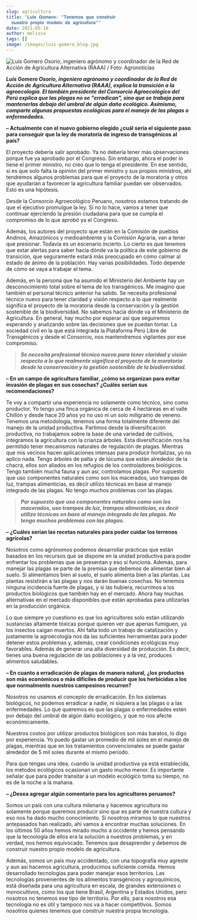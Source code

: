 ```yaml
---
slug: agricultura
title: "𝐋𝐮𝐢𝐬 𝐆𝐨𝐦𝐞𝐫𝐨: ❞𝐓𝐞𝐧𝐞𝐦𝐨𝐬 𝐪𝐮𝐞 𝐜𝐨𝐧𝐬𝐭𝐫𝐮𝐢𝐫
  𝐧𝐮𝐞𝐬𝐭𝐫𝐨 𝐩𝐫𝐨𝐩𝐢𝐨 𝐦𝐨𝐝𝐞𝐥𝐨 𝐝𝐞 𝐚𝐠𝐫𝐢𝐜𝐮𝐥𝐭𝐮𝐫𝐚❞"
date: 2021-05-10
author: melissa
tags: []
image: /images/luis-gomero_blog.jpg
---
```

![Luis Gomero Osorio, ingeniero agrónomo y coordinador de la Red de Acción de Agricultura Alternativa (RAAA) / Foto: Agronoticias](/images/luis-gomero_blog.jpg "Luis Gomero Osorio, ingeniero agrónomo y coordinador de la Red de Acción de Agricultura Alternativa (RAAA) / Foto: Agronoticias")



***Luis Gomero Osorio, ingeniero agrónomo y coordinador de la Red de Acción de Agricultura Alternativa (RAAA), explica la transición a la agroecología. El también presidente del Consorcio Agroecológico del Perú explica que las plagas no se "erradican", sino que se trabaja para mantenerlas debajo del umbral de algún daño ecológico. Asimismo, comparte algunas propuestas ecológicas para el manejo de las plagas o enfermedades.***



**– Actualmente con el nuevo gobierno elegido ¿cuál sería el siguiente paso para conseguir que la ley de moratoria de ingreso de transgénicos al país?**

El proyecto debería salir aprobado. Ya no debería tener más observaciones porque fue ya aprobado por el Congreso. Sin embargo, ahora el poder lo tiene el primer ministro, no creo que lo tenga el presidente. En ese sentido, si es que solo falta la opinión del primer ministro y sus propios ministros, ahí tendremos algunos problemas para que el proyecto de la moratoria y otros que ayudarían a favorecer la agricultura familiar puedan ser observados. Esto es una hipótesis.

Desde la Consorcio Agroecológico Peruano, nosotros estamos tratando de que el ejecutivo promulgue la ley. Si no lo hace, vamos a tener que continuar ejerciendo la presión ciudadana para que se cumpla el compromiso de lo que aprobó ya el Congreso.

Además, los autores del proyecto que están en la Comisión de pueblos Andinos, Amazónicos y medioambiente y la Comisión Agraria, van a tener que presionar. Todavía es un escenario incierto. Lo cierto es que tenemos que estar alertas para saber hacia dónde va la política de este gobierno de transición, que seguramente estará más preocupado en cómo calmar al estado de ánimo de la población. Hay varias posibilidades. Todo depende de cómo se vaya a trabajar el tema.

Además, en la persona que ha asumido el Ministerio del Ambiente hay un desconocimiento total sobre el tema de los transgénicos. Me imagino que también el personal técnico anterior ha salido. Se necesita profesional técnico nuevo para tener claridad y visión respecto a lo que realmente significa el proyecto de la moratoria desde la conservación y la gestión sostenible de la biodiversidad. No sabemos hacía dónde va el Ministerio de Agricultura. En general, hay mucho por esperar así que seguiremos esperando y analizando sobre las decisiones que se puedan tomar. La sociedad civil en la que está integrada la Plataforma Perú Libre de Transgénicos y desde el Consorcio, nos mantendremos vigilantes por ese compromiso.

> ***Se necesita profesional técnico nuevo para tener claridad y visión respecto a lo que realmente significa el proyecto de la moratoria desde la conservación y la gestión sostenible de la biodiversidad.*** 



**– En un campo de agricultura familiar, ¿cómo se organizan para evitar invasión de plagas en sus cosechas? ¿Cuáles serían sus recomendaciones?**

Te voy a compartir una experiencia no solamente como técnico, sino como productor. Yo tengo una finca orgánica de cerca de 4 hectáreas en el valle Chillón y desde hace 20 años yo no uso ni un solo miligramo de veneno. Tenemos una metodología, tenemos una forma totalmente diferente del manejo de la unidad productiva. Partimos desde la diversificación productiva, no trabajamos sobre la base de una variedad de cultivos, integramos la agricultura con la crianza árboles. Esta diversificación nos ha permitido tener mecanismos naturales de regulación de plagas. Mientras que mis vecinos hacen aplicaciones intensas para producir hortalizas, yo no aplico nada. Tengo árboles de palta y de lúcuma que están alrededor de la chacra, ellos son aliados en los refugios de los controladores biológicos. Tengo también mucha fauna y aun así, controlamos plagas. Por supuesto que uso componentes naturales como son los macerados, uso trampas de luz, trampas alimenticias, es decir utilizo técnicas en base al manejo integrado de las plagas. No tengo muchos problemas con las plagas.

> ***Por supuesto que uso componentes naturales como son los macerados, uso trampas de luz, trampas alimenticias, es decir utilizo técnicas en base al manejo integrado de las plagas. No tengo muchos problemas con las plagas.*** 

[](https://www.servindi.org/actualidad-entrevistas/02/12/2020/luis-gomero-tenemos-que-construir-nuestro-propio-modelo-de)**– ¿Cuáles serían las recetas naturales para poder cuidar los terrenos agrícolas?**

Nosotros como agrónomos podemos desarrollar prácticas que están basados en los recursos que se dispone en la unidad productiva para poder enfrentar los problemas que se presentan y eso sí funciona. Además, para manejar las plagas se parte de la premisa que debemos de alimentar bien al suelo. Si alimentamos bien al suelo, el suelo alimenta bien a las plantas. Las plantas resistirán a las plagas y nos darán buenas cosechas. No tenemos ninguna incidencia fuerte de plagas, y si las hubiera, recurrimos a los productos biológicos que también hay en el mercado. Ahora hay muchas alternativas en el mercado disponibles que están aprobadas para utilizarlas en la producción orgánica.

Lo que siempre yo cuestiono es que los agricultores solo están utilizando sustancias altamente tóxicas porque quieren ver que apenas fumiguen, ya los insectos caigan muertos. Ahí falta todo un trabajo de catalización y justamente la agroecología nos da las suficientes herramientas para poder detener estos problemas y, además, crear condiciones ecológicas muy favorables. Además de generar una alta diversidad de producción. Es decir, tienes una buena regulación de las poblaciones y a la vez, produces alimentos saludables.

**– En cuanto a erradicación de plagas de manera natural, ¿los productos son más económicos o más difíciles de producir que los herbicidas a los que normalmente nuestros campesinos recurren?**

Nosotros no usamos el concepto de erradicación. En los sistemas biológicos, no podemos erradicar a nadie, ni siquiera a las plagas o a las enfermedades. Lo que queremos es que las plagas o enfermedades estén por debajo del umbral de algún daño ecológico, y que no nos afecte económicamente.

Nuestros costos por utilizar productos biológicos son más baratos, lo digo por experiencia. Yo puedo gastar un promedio de mil soles en el manejo de plagas, mientras que en los tratamientos convencionales se puede gastar alrededor de 5 mil soles durante el mismo periodo.

Para que tengas una idea, cuando la unidad productiva ya está establecida, los métodos ecológicos ocasionan un gasto mucho menor. Es importante señalar que para poder transitar a un modelo ecológico toma su tiempo, no es de la noche a la mañana.

**– ¿Desea agregar algún comentario para los agricultores peruanos?**

Somos un país con una cultura milenaria y hacemos agricultura no solamente porque queremos producir sino que es parte de nuestra cultura y eso nos ha dado mucho conocimiento. Si nosotros miramos lo que nuestros antepasados han realizado, ahí vamos a encontrar muchas soluciones. En los últimos 50 años hemos mirado mucho a occidente y hemos pensando que la tecnología de ellos era la solución a nuestros problemas, y en verdad, nos hemos equivocado. Tenemos que desaprender y debemos de construir nuestro propio modelo de agricultura.

Además, somos un país muy accidentado, con una topografía muy agreste y aun así hacemos agricultura, producimos suficiente comida. Hemos desarrollado tecnologías para poder manejar esos territorios. Las tecnologías provenientes de los alimentos transgénicos y agroquímicos, está diseñada para una agricultura en escala, de grandes extensiones o monocultivos, como los que tiene Brasil, Argentina y Estados Unidos, pero nosotros no tenemos ese tipo de territorio. Por ello, para nosotros esa tecnología no es útil y tampoco nos va a hacer competitivos. Somos nosotros quienes tenemos que construir nuestra propia tecnología.